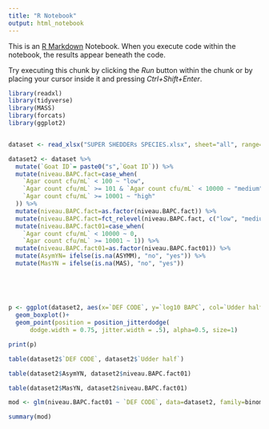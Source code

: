 ```yaml
---
title: "R Notebook"
output: html_notebook
---
```


This is an [R Markdown](http://rmarkdown.rstudio.com) Notebook. When you execute code within the notebook, the results appear beneath the code. 

Try executing this chunk by clicking the *Run* button within the chunk or by placing your cursor inside it and pressing *Ctrl+Shift+Enter*. 

```r
library(readxl)
library(tidyverse)
library(MASS)
library(forcats)
library(ggplot2)


dataset <- read_xlsx("SUPER SHEDDERs SPECIES.xlsx", sheet="all", range="A1:P197")

dataset2 <- dataset %>% 
  mutate(`Goat ID`= paste0("s",`Goat ID`)) %>% 
  mutate(niveau.BAPC.fact=case_when(
    `Agar count cfu/mL` < 100 ~ "low",
    `Agar count cfu/mL` >= 101 & `Agar count cfu/mL` < 10000 ~ "medium",
    `Agar count cfu/mL` >= 10001 ~ "high"
  )) %>% 
  mutate(niveau.BAPC.fact=as.factor(niveau.BAPC.fact)) %>% 
  mutate(niveau.BAPC.fact=fct_relevel(niveau.BAPC.fact, c("low", "medium", "high"))) %>% 
  mutate(niveau.BAPC.fact01=case_when(
    `Agar count cfu/mL` < 10000 ~ 0,
    `Agar count cfu/mL` >= 10001 ~ 1)) %>% 
  mutate(niveau.BAPC.fact01=as.factor(niveau.BAPC.fact01)) %>% 
  mutate(AsymYN= ifelse(is.na(ASYMM), "no", "yes")) %>% 
  mutate(MasYN = ifelse(is.na(MAS), "no", "yes"))
  
         
         
         

```



```r
p <- ggplot(dataset2, aes(x=`DEF CODE`, y=`log10 BAPC`, col=`Udder half`))+
  geom_boxplot()+
  geom_point(position = position_jitterdodge(
      dodge.width = 0.75, jitter.width = .5), alpha=0.5, size=1)

print(p)

table(dataset2$`DEF CODE`, dataset2$`Udder half`)

table(dataset2$AsymYN, dataset2$niveau.BAPC.fact01)

table(dataset2$MasYN, dataset2$niveau.BAPC.fact01)
```

```r

mod <- glm(niveau.BAPC.fact01 ~ `DEF CODE`, data=dataset2, family=binomial)

summary(mod)

```

